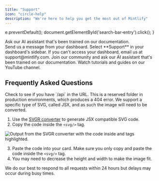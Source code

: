 ```yaml
---
title: "Support"
icon: "circle-help"
description: "We're here to help you get the most out of Mintlify"
---
```


  e.preventDefault();
  document.getElementById('search-bar-entry').click();
}

<div onClick={openSearch} style={{ cursor: 'pointer' }}>
  <Card title="Ask our docs" icon="message-circle-question" href="https://mintlify.com/docs" arrow={true}>
    Ask our AI assistant that's been trained on our documentation.
  </Card>
</div>

<CardGroup cols={2}>
  <Card title="Dashboard widget" icon="messages-square" href="https://dashboard.mintlify.com/">
    Send us a message from your dashboard. Select **Support** in your dashboard's sidebar.
  </Card>
  <Card title="Email Us" icon="mail" href="mailto:support@mintlify.com">
    If you can't access your dashboard, email us at support@mintlify.com.
  </Card>
  <Card title="Ask AI" icon="bot" href="https://mintlify.com/community">
    Join our community and ask our AI assistant that's been trained on our documentation.
  </Card>
  <Card title="YouTube" icon="youtube" href="https://www.youtube.com/@GetMintlify/videos">
    Watch tutorials and guides on our YouTube channel.
  </Card>
</CardGroup>

## Frequently Asked Questions

<AccordionGroup>

  <Accordion title="Docs page won't load (error 404)" icon="ban" iconType="regular">
    Check to see if you have `/api` in the URL. This is a reserved folder in production environments, which produces a 404 error.
  </Accordion>


  <Accordion title="Issues adding SVG to a card" icon="image">
  We support a specific type of SVG, called JSX, and as such the image will need to be converted.

  1. Use the [SVGR converter](https://react-svgr.com/playground/) to generate JSX compatible SVG code.
  2. Copy the code inside the `<svg/>` tag.

  ![Output from the SVGR converter with the code inside <svg> and </svg> tags highlighted.](/images/svg-jsx.png)

  3. Paste the code into your card. Make sure you only copy and paste the code inside the `<svg/>` tag.
  4. You may need to decrease the height and width to make the image fit.
  </Accordion>
</AccordionGroup>

<Info>
We do our best to respond to all requests within 24 hours but delays may occur during busy times.
</Info>

